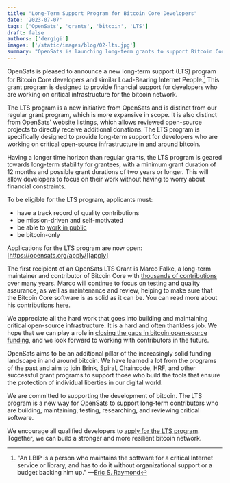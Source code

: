 ```yaml
---
title: "Long-Term Support Program for Bitcoin Core Developers"
date: '2023-07-07'
tags: ['OpenSats', 'grants', 'bitcoin', 'LTS']
draft: false
authors: ['dergigi']
images: ['/static/images/blog/02-lts.jpg']
summary: "OpenSats is launching long-term grants to support Bitcoin Core contributors and similar load-bearing internet people."
---
```


OpenSats is pleased to announce a new long-term support (LTS) program for
Bitcoin Core developers and similar Load-Bearing Internet People.[^fn-lbip] This grant
program is designed to provide financial support for developers who are working
on critical infrastructure for the bitcoin network.

The LTS program is a new initiative from OpenSats and is distinct from our
regular grant program, which is more expansive in scope. It is also distinct
from OpenSats' website listings, which allows reviewed open-source projects to
directly receive additional donations. The LTS program is specifically
designed to provide long-term support for developers who are working on critical
open-source infrastructure in and around bitcoin.

Having a longer time horizon than regular grants, the LTS program is geared
towards long-term stability for grantees, with a minimum grant duration of 12
months and possible grant durations of two years or longer. This will allow
developers to focus on their work without having to worry about financial
constraints.

To be eligible for the LTS program, applicants must:

- have a track record of quality contributions
- be mission-driven and self-motivated
- be able to [work in public](https://bitcoin-resources.com/books/working-in-public)
- be bitcoin-only

Applications for the LTS program are now open: [https://opensats.org/apply/][apply]

The first recipient of an OpenSats LTS Grant is Marco Falke, a long-term
maintainer and contributor of Bitcoin Core with [thousands of contributions][pulls] over
many years. Marco will continue to focus on testing and quality assurance, as
well as maintenance and review, helping to make sure that the Bitcoin Core
software is as solid as it can be. You can read more about his contributions
[here][bm].

We appreciate all the hard work that goes into building and maintaining critical
open-source infrastructure. It is a hard and often thankless job. We hope that
we can play a role in [closing the gaps in bitcoin open-source funding][gaps], and we
look forward to working with contributors in the future.

OpenSats aims to be an additional pillar of the increasingly solid funding
landscape in and around bitcoin. We have learned a lot from the programs of the
past and aim to join Brink, Spiral, Chaincode, HRF, and other successful grant
programs to support those who build the tools that ensure the protection of
individual liberties in our digital world.

We are committed to supporting the development of bitcoin. The LTS program is a
new way for OpenSats to support long-term contributors who are building,
maintaining, testing, researching, and reviewing critical software.

We encourage all qualified developers to [apply for the LTS program][apply].
Together, we can build a stronger and more resilient bitcoin network.

[apply]: /apply
[pulls]: https://github.com/bitcoin/bitcoin/pulls?q=is%3Apr+sort%3Aupdated-desc+author%3AMarcoFalke
[bm]: https://bitcoinmagazine.com/culture/marco-falke-bitcoin-network
[gaps]: https://adamjonas.com/bitcoin/funding/grants/gaps-in-bitcoin-dev-funding/

[^fn-lbip]: "An LBIP is a person who maintains the software for a critical Internet service or library, and has to do it without organizational support or a budget backing him up." —[Eric S. Raymond](http://esr.ibiblio.org/?p=8383)
